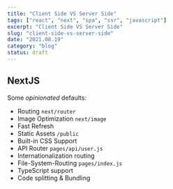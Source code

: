 ```yaml
---
title: "Client Side VS Server Side"
tags: ["react", "next", "spa", "ssr", "javascript"]
excerpt: "Client Side VS Server Side"
slug: "client-side-vs-server-side"
date: "2021.08.19"
category: "blog"
status: draft
---
```


## NextJS

Some _opinionated_ defaults:

- Routing `next/router`
- Image Optimization `next/image`
- Fast Refresh
- Static Assets `/public`
- Built-in CSS Support
- API Router `pages/api/user.js`
- Internationalization routing
- File-System-Routing `pages/index.js`
- TypeScript support
- Code splitting & Bundling
